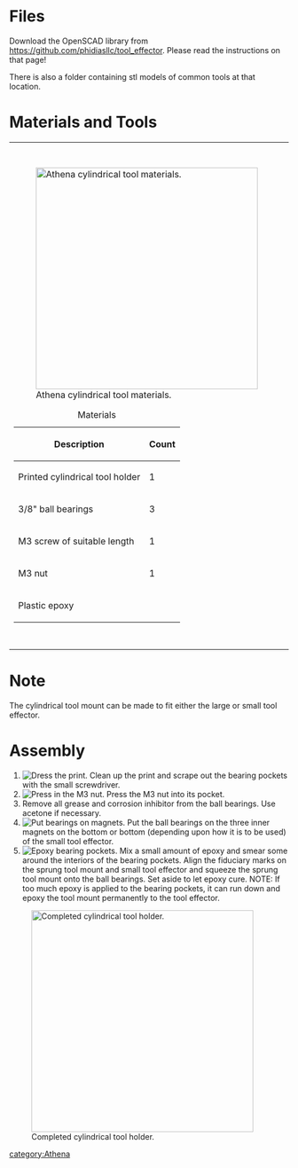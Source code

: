 = Files =

Download the OpenSCAD library from https://github.com/phidiasllc/tool_effector. Please read the instructions on that page!

There is also a folder containing stl models of common tools at that location.

=Materials and Tools=

{| style="margin:auto"
|-style="vertical-align:top;"
|[[File:athena_cylindrical_tool_material.JPG|thumb|400px|alt=tool effector materials|Athena cylindrical tool materials.]]
{|class="wikitable" style="margin:auto"
|+Materials
!Description
!Count
|-
|Printed cylindrical tool holder
|1
|-
|3/8" ball bearings
|3
|-
|M3 screw of suitable length
|1
|-
|M3 nut
|1
|-
|colspan="2"|Plastic epoxy
|}
|
|[[File:athena_tool_effector_tools.JPG|thumb|400px|alt=Necessary tools|Tools required for tool effector assembly.]]
{|class="wikitable" style="margin:auto"
|+Tools
|-
|Assembled tool effector.
|-
|Precision knife
|-
|2.5mm allen wrench
|-
|Small flat bladed screwdriver
|-
|Paper towel
|-
|Stirring stick
|-
|Epoxy mixing pallet
|}
|}

= Note =

The cylindrical tool mount can be made to fit either the large or small tool effector.

= Assembly =

# [[File:Athena_cylindrical_dressing.JPG|thumb|right|Dress the print.]] Clean up the print and scrape out the bearing pockets with the small screwdriver.{{clear}}
# [[File:Athena_cylindrical_nut.JPG|thumb|right|Press in the M3 nut.]] Press the M3 nut into its pocket.{{clear}}
# Remove all grease and corrosion inhibitor from the ball bearings. Use acetone if necessary.
# [[File:Athena_cylindrical_bearings.JPG|thumb|right|Put bearings on magnets.]] Put the ball bearings on the three inner magnets on the bottom or bottom (depending upon how it is to be used) of the small tool effector.{{clear}}
# [[File:Athena_cylindrical_tool_epoxy.JPG|thumb|right|Epoxy bearing pockets.]] Mix a small amount of epoxy and smear some around the interiors of the bearing pockets. Align the fiduciary marks on the sprung tool mount and small tool effector and squeeze the sprung tool mount onto the ball bearings. Set aside to let epoxy cure. NOTE: If too much epoxy is applied to the bearing pockets, it can run down and epoxy the tool mount permanently to the tool effector.{{clear}}

[[File:athena_cylindrical_complete.JPG|thumb|400px|center|Completed cylindrical tool holder.]]

{{athena_upgrades}}

[[category:Athena]]